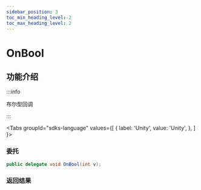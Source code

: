 ```yaml
---
sidebar_position: 3
toc_min_heading_level: 2
toc_max_heading_level: 2
---
```


# OnBool

## 功能介绍

:::info

布尔型回调

:::

<Tabs
groupId="sdks-language"
values={[
{ label: 'Unity', value: 'Unity', },
]
}>

<TabItem value="Unity">

### 委托

```C# showLineNumbers
public delegate void OnBool(int v);
```

### 返回结果

</TabItem>

</Tabs>
